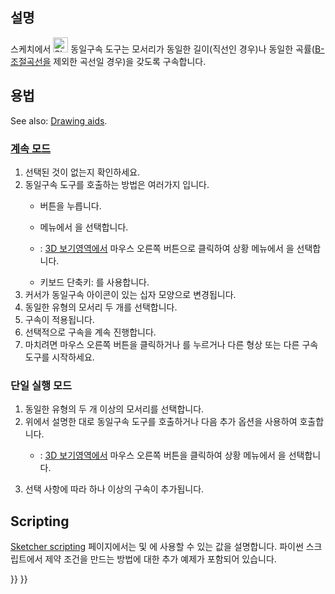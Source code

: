 <languages/>

{{Docnav
|[[Sketcher_ConstrainTangent/ko|접선 구속]]
|[[Sketcher_ConstrainSymmetric/ko|대칭 구속]]
|[[Sketcher_Workbench/ko|스케치 작업대]]
|IconL=Sketcher_ConstrainTangent.svg
|IconR=Sketcher_ConstrainSymmetric.svg
|IconC=Workbench_Sketcher.svg
}}

{{GuiCommand
|Name=Sketcher ConstrainEqual
|MenuLocation=Sketch → Sketcher constraints → Constrain equal
|Workbenches=[[Sketcher_Workbench/ko|스케치 작업대]]
|Shortcut={{KEY|E}}
|SeeAlso=
}}

<span id="Description"></span>
==설명==

스케치에서 [[Image:Sketcher_ConstrainEqual.svg|24px]] 동일구속 도구는 모서리가 동일한 길이(직선인 경우)나  동일한 곡률([[Sketcher_CreateBSpline/ko|B-조절곡선]]을 제외한 곡선일 경우)을 갖도록 구속합니다.

<span id="Usage"></span>
==용법==

See also: [[Sketcher_Workbench#Drawing_aids|Drawing aids]].

<span id="Continue_mode"></span>
===[[Sketcher_Workbench#Continue_modes|계속 모드]]===

# 선택된 것이 없는지 확인하세요.
# 동일구속 도구를 호출하는 방법은 여러가지 입니다.
#* {{Button|[[Image:Sketcher_ConstrainEqual.svg|16px]] 동일구속}} 버튼을 누릅니다.
#* 메뉴에서 {{MenuCommand|Sketch → Sketcher Constraints → [[Image:Sketcher_ConstrainEqual.svg|16px]] 동일구속}}을 선택합니다.
#* {{Version|1.0}}: [[3D_view/ko|3D 보기]]영역에서 마우스 오른쪽 버튼으로 클릭하여 상황 메뉴에서 {{MenuCommand|Constrain → [[Image:Sketcher_ConstrainEqual.svg|16px]] 동일구속}}을 선택합니다.
#* 키보드 단축키: {{KEY|E}}를 사용합니다.
# 커서가 동일구속 아이콘이 있는 십자 모양으로 변경됩니다.
# 동일한 유형의 모서리 두 개를 선택합니다.
# 구속이 적용됩니다.
# 선택적으로 구속을 계속 진행합니다.
# 마치려면 마우스 오른쪽 버튼을 클릭하거나 {{KEY|Esc}}를 누르거나 다른 형상 또는 다른 구속 도구를 시작하세요.

<span id="Run-once_mode"></span>
===단일 실행 모드===

<div class="mw-translate-fuzzy">
# 동일한 유형의 두 개 이상의 모서리를 선택합니다.
# 위에서 설명한 대로 동일구속 도구를 호출하거나 다음 추가 옵션을 사용하여 호출합니다.
#* {{Version|1.0}}: [[3D_view/ko|3D 보기]]영역에서 마우스 오른쪽 버튼을 클릭하여 상황 메뉴에서 {{MenuCommand|[[Image:Sketcher_ConstrainEqual.svg|16px]] 동일구속}}을 선택합니다.
# 선택 사항에 따라 하나 이상의 구속이 추가됩니다.
</div>

== Scripting ==

{{Code|code=Sketch.addConstraint(Sketcher.Constraint('Equal', Edge1, Edge2))}}

[[Sketcher_scripting|Sketcher scripting]] 페이지에서는 {{incode|Edge1}} 및 {{incode|Edge2}}에 사용할 수 있는 값을 설명합니다. 파이썬 스크립트에서 제약 조건을 만드는 방법에 대한 추가 예제가 포함되어 있습니다.


{{Docnav
|[[Sketcher_ConstrainTangent/ko|접선 구속]]
|[[Sketcher_ConstrainSymmetric/ko|대칭 구속]]
|[[Sketcher_Workbench/ko|스케치 작업대]]
|IconL=Sketcher_ConstrainTangent.svg
|IconR=Sketcher_ConstrainSymmetric.svg
|IconC=Workbench_Sketcher.svg
}}

{{Sketcher_Tools_navi{{#translation:}}}}
{{Userdocnavi{{#translation:}}}}